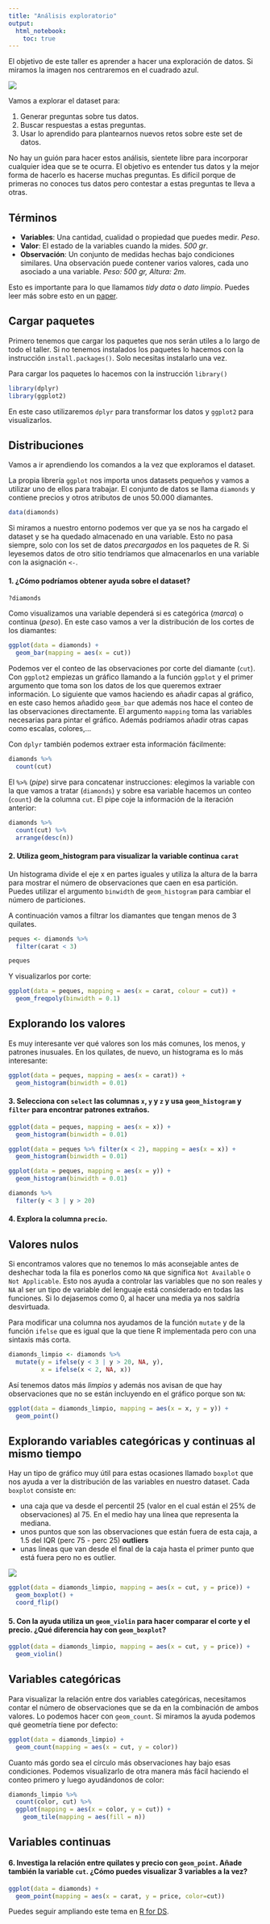 ```yaml
---
title: "Análisis exploratorio"
output: 
  html_notebook:
    toc: true
---
```


El objetivo de este taller es aprender a hacer una exploración de datos. Si miramos la imagen nos centraremos en el cuadrado azul.

![](http://r4ds.had.co.nz/diagrams/data-science-explore.png)

Vamos a explorar el dataset para:

1. Generar preguntas sobre tus datos.
2. Buscar respuestas a estas preguntas.
3. Usar lo aprendido para plantearnos nuevos retos sobre este set de datos.

No hay un guión para hacer estos análisis, sientete libre para incorporar cualquier idea que se te ocurra. El objetivo es entender tus datos y la mejor forma de hacerlo es hacerse muchas preguntas. Es difícil porque de primeras no conoces tus datos pero contestar a estas preguntas te lleva a otras.

## Términos

- **Variables**: Una cantidad, cualidad o propiedad que puedes medir. *Peso*.
- **Valor**: El estado de la variables cuando la mides. *500 gr*.
- **Observación**: Un conjunto de medidas hechas bajo condiciones similares. Una observación puede contener varios valores, cada uno asociado a una variable. *Peso: 500 gr, Altura: 2m*.

Esto es importante para lo que llamamos *tidy data* o *dato limpio*. Puedes leer más sobre esto en un [paper](http://vita.had.co.nz/papers/tidy-data.pdf).

## Cargar paquetes

Primero tenemos que cargar los paquetes que nos serán utiles a lo largo de todo el taller. Si no tenemos instalados los paquetes lo hacemos con la instrucción `install.packages()`. Solo necesitas instalarlo una vez.

Para cargar los paquetes lo hacemos con la instrucción `library()`

```r
library(dplyr)
library(ggplot2)
```

En este caso utilizaremos `dplyr` para transformar los datos y `ggplot2` para visualizarlos.

## Distribuciones

Vamos a ir aprendiendo los comandos a la vez que exploramos el dataset.

La propia librería `ggplot` nos importa unos datasets pequeños y vamos a utilizar uno de ellos para trabajar. El conjunto de datos se llama `diamonds` y contiene precios y otros atributos de unos 50.000 diamantes.

```r
data(diamonds)
```

Si miramos a nuestro entorno podemos ver que ya se nos ha cargado el dataset y se ha quedado almacenado en una variable. Esto no pasa siempre, solo con los set de datos *precargados* en los paquetes de R. Si leyesemos datos de otro sitio tendríamos que almacenarlos en una variable con la asignación `<-`.

#### 1. ¿Cómo podríamos obtener ayuda sobre el dataset?

```r
?diamonds
```

Como visualizamos una variable dependerá si es categórica (*marca*) o continua (*peso*). En este caso vamos a ver la distribución de los cortes de los diamantes:

```r
ggplot(data = diamonds) +
  geom_bar(mapping = aes(x = cut))
```

Podemos ver el conteo de las observaciones por corte del diamante (`cut`). Con `ggplot2` empiezas un gráfico llamando a la función `ggplot` y el primer argumento que toma son los datos de los que queremos extraer información. Lo siguiente que vamos haciendo es añadir capas al gráfico, en este caso hemos añadido `geom_bar` que además nos hace el conteo de las observaciones directamente. El argumento `mapping` toma las variables necesarias para pintar el gráfico. Además podríamos añadir otras capas como escalas, colores,... 

Con `dplyr` también podemos extraer esta información fácilmente:

```r
diamonds %>% 
  count(cut)
```

El `%>%` (*pipe*) sirve para concatenar instrucciones: elegimos la variable con la que vamos a tratar (`diamonds`) y sobre esa variable hacemos un conteo (`count`) de la columna `cut`. El pipe coje la información de la iteración anterior:

```r
diamonds %>% 
  count(cut) %>%
  arrange(desc(n))
```

#### 2. Utiliza geom_histogram para visualizar la variable continua `carat`

Un histograma divide el eje x en partes iguales y utiliza la altura de la barra para mostrar el número de observaciones que caen en esa partición. Puedes utilizar el argumento `binwidth` de `geom_histogram` para cambiar el número de particiones.

A continuación vamos a filtrar los diamantes que tengan menos de 3 quilates.

```r
peques <- diamonds %>% 
  filter(carat < 3)

peques
```

Y visualizarlos por corte:

```r
ggplot(data = peques, mapping = aes(x = carat, colour = cut)) +
  geom_freqpoly(binwidth = 0.1)
```

## Explorando los valores

Es muy interesante ver qué valores son los más comunes, los menos, y patrones inusuales. En los quilates, de nuevo, un histograma es lo más interesante:

```r
ggplot(data = peques, mapping = aes(x = carat)) +
  geom_histogram(binwidth = 0.01)
```

#### 3. Selecciona con `select` las columnas `x`, `y` y `z` y usa `geom_histogram` y `filter` para encontrar patrones extraños.

```r
ggplot(data = peques, mapping = aes(x = x)) +
  geom_histogram(binwidth = 0.01)
```

```r
ggplot(data = peques %>% filter(x < 2), mapping = aes(x = x)) +
  geom_histogram(binwidth = 0.01)
```

```r
ggplot(data = peques, mapping = aes(x = y)) +
  geom_histogram(binwidth = 0.01)
```

```r
diamonds %>% 
  filter(y < 3 | y > 20)
```

#### 4. Explora la columna `precio`.

## Valores nulos

Si encontramos valores que no tenemos lo más aconsejable antes de deshechar toda la fila es ponerlos como `NA` que significa `Not Available` o `Not Applicable`. Esto nos ayuda a controlar las variables que no son reales y `NA` al ser un tipo de variable del lenguaje está considerado en todas las funciones. Si lo dejasemos como 0, al hacer una media ya nos saldría desvirtuada.

Para modificar una columna nos ayudamos de la función `mutate` y de la función `ifelse` que es igual que la que tiene R implementada pero con una sintaxis más corta.

```r
diamonds_limpio <- diamonds %>% 
  mutate(y = ifelse(y < 3 | y > 20, NA, y),
         x = ifelse(x < 2, NA, x)) 
```

Así tenemos datos más *limpios* y además nos avisan de que hay observaciones que no se están incluyendo en el gráfico porque son `NA`:

```r
ggplot(data = diamonds_limpio, mapping = aes(x = x, y = y)) + 
  geom_point()
```

## Explorando variables categóricas y continuas al mismo tiempo

Hay un tipo de gráfico muy útil para estas ocasiones llamado `boxplot` que nos ayuda a ver la distribución de las variables en nuestro dataset. Cada `boxplot` consiste en:

- una caja que va desde el percentil 25 (valor en el cual están el 25% de observaciones) al 75. En el medio hay una línea que representa la mediana. 
- unos puntos que son las observaciones que están fuera de esta caja, a 1.5 del IQR (perc 75 - perc 25) **outliers**
- unas lineas que van desde el final de la caja hasta el primer punto que está fuera pero no es outlier.

![](https://r4ds.had.co.nz/images/EDA-boxplot.png)

```r
ggplot(data = diamonds_limpio, mapping = aes(x = cut, y = price)) +
  geom_boxplot() +
  coord_flip()
```

#### 5. Con la ayuda utiliza un `geom_violin` para hacer comparar el corte y el precio. ¿Qué diferencia hay con `geom_boxplot`?

```r
ggplot(data = diamonds_limpio, mapping = aes(x = cut, y = price)) +
  geom_violin() 
```

## Variables categóricas

Para visualizar la relación entre dos variables categóricas, necesitamos contar el número de observaciones que se da en la combinación de ambos valores. Lo podemos hacer con `geom_count`. Si miramos la ayuda podemos qué geometría tiene por defecto:

```r
ggplot(data = diamonds_limpio) +
  geom_count(mapping = aes(x = cut, y = color))
```

Cuanto más gordo sea el círculo más observaciones hay bajo esas condiciones. Podemos visualizarlo de otra manera más fácil haciendo el conteo primero y luego ayudándonos de color:

```r
diamonds_limpio %>% 
  count(color, cut) %>%  
  ggplot(mapping = aes(x = color, y = cut)) +
    geom_tile(mapping = aes(fill = n))
```

## Variables continuas

#### 6. Investiga la relación entre quilates y precio con `geom_point`. Añade también la variable `cut`. ¿Cómo puedes visualizar 3 variables a la vez?

```r
ggplot(data = diamonds) +
  geom_point(mapping = aes(x = carat, y = price, color=cut))
```

Puedes seguir ampliando este tema en [R for DS](http://r4ds.had.co.nz/data-visualisation.html#data-visualisation).